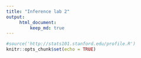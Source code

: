```yaml
---
title: "Inference lab 2"
output: 
     html_document:
         keep_md: true
---
```


```r
#source('http://stats101.stanford.edu/profile.R')
knitr::opts_chunk$set(echo = TRUE)
```

